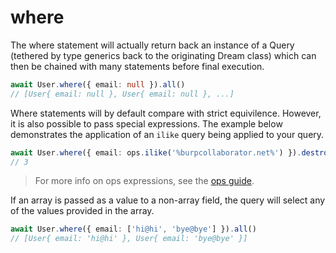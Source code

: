 
# where

The where statement will actually return back an instance of a Query (tethered by type generics back to the originating Dream class) which can then be chained with many statements before final execution.


```ts
await User.where({ email: null }).all()
// [User{ email: null }, User{ email: null }, ...]
```

Where statements will by default compare with strict equivilence. However, it is also possible to pass special expressions. The example below demonstrates the application of an `ilike` query being applied to your query.

```ts
await User.where({ email: ops.ilike('%burpcollaborator.net%') }).destroy()
// 3
```

> For more info on ops expressions, see the [ops guide](/docs/models/querying/ops).

If an array is passed as a value to a non-array field, the query will select any of the values provided in the array.

```ts
await User.where({ email: ['hi@hi', 'bye@bye'] }).all()
// [User{ email: 'hi@hi' }, User{ email: 'bye@bye' }]
```

